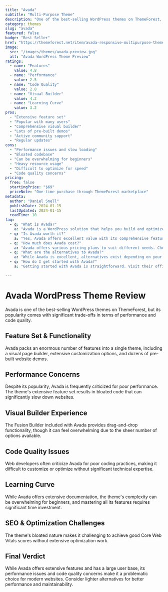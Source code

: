 ```yaml
---
title: "Avada"
subtitle: "Multi-Purpose Theme"
description: "One of the best-selling WordPress themes on ThemeForest, known for its extensive features and visual builder, though often criticized for performance issues."
category: themes
slug: "avada"
featured: false
badge: "Best Seller"
href: "https://themeforest.net/item/avada-responsive-multipurpose-theme/2833226"
image:
  src: "/images/themes/avada-preview.jpg"
  alt: "Avada WordPress Theme Preview"
ratings:
  - name: "Features"
    value: 4.8
  - name: "Performance"
    value: 2.5
  - name: "Code Quality"
    value: 2.8
  - name: "Visual Builder"
    value: 4.2
  - name: "Learning Curve"
    value: 3.2
pros:
  - "Extensive feature set"
  - "Popular with many users"
  - "Comprehensive visual builder"
  - "Lots of pre-built demos"
  - "Active community support"
  - "Regular updates"
cons:
  - "Performance issues and slow loading"
  - "Bloated codebase"
  - "Can be overwhelming for beginners"
  - "Heavy resource usage"
  - "Difficult to optimize for speed"
  - "Code quality concerns"
pricing:
  free: false
  startingPrice: "$69"
  priceNote: "One-time purchase through ThemeForest marketplace"
metadata:
  author: "Daniel Snell"
  publishDate: 2024-01-15
  lastUpdated: 2024-01-15
  readTime: 10
faq:
  - q: "What is Avada?"
    a: "Avada is a WordPress solution that helps you build and optimize your website with powerful features and excellent performance."
  - q: "Is Avada worth it?"
    a: "Yes, Avada offers excellent value with its comprehensive feature set, regular updates, and reliable support. It's a solid investment for serious WordPress users."
  - q: "How much does Avada cost?"
    a: "Avada offers various pricing plans to suit different needs. Check their official website for current pricing and special offers."
  - q: "What are the alternatives to Avada?"
    a: "While Avada is excellent, alternatives exist depending on your specific needs. Consider your requirements for features, budget, and ease of use when comparing options."
  - q: "How do I get started with Avada?"
    a: "Getting started with Avada is straightforward. Visit their official website, choose a plan that fits your needs, and follow their setup documentation or tutorials."

---
```


# Avada WordPress Theme Review

Avada is one of the best-selling WordPress themes on ThemeForest, but its popularity comes with significant trade-offs in terms of performance and code quality.

## Feature Set & Functionality

Avada packs an enormous number of features into a single theme, including a visual page builder, extensive customization options, and dozens of pre-built website demos.

## Performance Concerns

Despite its popularity, Avada is frequently criticized for poor performance. The theme's extensive feature set results in bloated code that can significantly slow down websites.

## Visual Builder Experience

The Fusion Builder included with Avada provides drag-and-drop functionality, though it can feel overwhelming due to the sheer number of options available.

## Code Quality Issues

Web developers often criticize Avada for poor coding practices, making it difficult to customize or optimize without significant technical expertise.

## Learning Curve

While Avada offers extensive documentation, the theme's complexity can be overwhelming for beginners, and mastering all its features requires significant time investment.

## SEO & Optimization Challenges

The theme's bloated nature makes it challenging to achieve good Core Web Vitals scores without extensive optimization work.

## Final Verdict

While Avada offers extensive features and has a large user base, its performance issues and code quality concerns make it a problematic choice for modern websites. Consider lighter alternatives for better performance and maintainability.